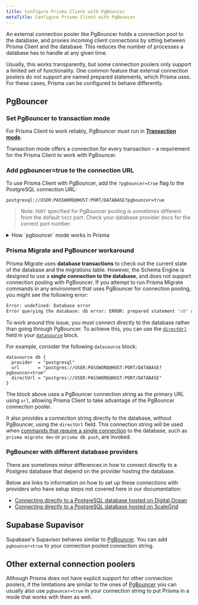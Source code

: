 ```yaml
---
title: Configure Prisma Client with PgBouncer
metaTitle: Configure Prisma Client with PgBouncer
---
```


<TopBlock>

An external connection pooler like PgBouncer holds a connection pool to the database, and proxies incoming client connections by sitting between Prisma Client and the database. This reduces the number of processes a database has to handle at any given time.

Usually, this works transparently, but some connection poolers only support a limited set of functionality. One common feature that external connection poolers do not support are named prepared statements, which Prisma uses. For these cases, Prisma can be configured to behave differently.

</TopBlock>

## PgBouncer

### Set PgBouncer to transaction mode

For Prisma Client to work reliably, PgBouncer must run in [**Transaction mode**](https://www.pgbouncer.org/features.html).

Transaction mode offers a connection for every transaction – a requirement for the Prisma Client to work with PgBouncer.

### Add <inlinecode>pgbouncer=true</inlinecode> to the connection URL

To use Prisma Client with PgBouncer, add the `?pgbouncer=true` flag to the PostgreSQL connection URL:

```
postgresql://USER:PASSWORD@HOST:PORT/DATABASE?pgbouncer=true
```

> Note: `PORT` specified for PgBouncer pooling is sometimes different from the default `5432` port. Check your database provider docs for the correct port number.

<details>
  <summary>How `pgbouncer` mode works in Prisma</summary>

- Prisma opens a transaction for every query – even when just reading data, allowing Prisma to use prepared statements.
- Prisma does not try to set the `search_path`, which is not supported by PgBouncer.
- Prisma cleans up already present prepared statements in the connection by running `DEALLOCATE ALL` before preparing and executing Prisma Client queries.
- Prisma also disables any prepared statement or type query caches.

</details>

### Prisma Migrate and PgBouncer workaround

Prisma Migrate uses **database transactions** to check out the current state of the database and the migrations table. However, the Schema Engine is designed to use a **single connection to the database**, and does not support connection pooling with PgBouncer. If you attempt to run Prisma Migrate commands in any environment that uses PgBouncer for connection pooling, you might see the following error:

```bash
Error: undefined: Database error
Error querying the database: db error: ERROR: prepared statement "s0" already exists
```

To work around this issue, you must connect directly to the database rather than going through PgBouncer. To achieve this, you can use the [`directUrl`](/orm/reference/prisma-schema-reference#fields) field in your [`datasource`](/orm/reference/prisma-schema-reference#datasource)  block.

For example, consider the following `datasource` block:

```prisma
datasource db {
  provider  = "postgresql"
  url       = "postgres://USER:PASSWORD@HOST:PORT/DATABASE?pgbouncer=true"
  directUrl = "postgres://USER:PASSWORD@HOST:PORT/DATABASE"
}
```

The block above uses a PgBouncer connection string as the primary URL using `url`, allowing Prisma Client to take advantage of the PgBouncer connection pooler.

It also provides a connection string directly to the database, without PgBouncer, using the `directUrl` field. This connection string will be used when [commands that require a single connection](/data-platform/classic-projects/data-proxy/prisma-cli-with-data-proxy#prisma-cli-commands-that-require-a-direct-database-connection) to the database, such as `prisma migrate dev` or `prisma db push`, are invoked.

### PgBouncer with different database providers

There are sometimes minor differences in how to connect directly to a Postgres database that depend on the provider hosting the database.

Below are links to information on how to set up these connections with providers who have setup steps not covered here in our documentation:

- [Connecting directly to a PostgreSQL database hosted on Digital Ocean](https://github.com/prisma/prisma/issues/6157)
- [Connecting directly to a PostgreSQL database hosted on ScaleGrid](https://github.com/prisma/prisma/issues/6701#issuecomment-824387959)

## Supabase Supavisor

Supabase's Supavisor behaves similar to [PgBouncer](#pgbouncer). You can add `pgbouncer=true` to your connection pooled connection string.

## Other external connection poolers

Although Prisma does not have explicit support for other connection poolers, if the limitations are similar to the ones of [PgBouncer](#pgbouncer) you can usually also use `pgbouncer=true` in your connection string to put Prisma in a mode that works with them as well.
